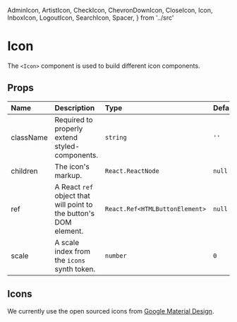 
  AdminIcon,
  ArtistIcon,
  CheckIcon,
  ChevronDownIcon,
  CloseIcon,
  Icon,
  InboxIcon,
  LogoutIcon,
  SearchIcon,
  Spacer,
} from '../src'

<Meta title="synth-ui|Icons" component={Icon} />

# Icon

The `<Icon>` component is used to build different icon components.

<Preview>
  <Story name="intro">
    <SearchIcon scale={5} />
  </Story>
</Preview>

## Props

| Name      | Description                                                       | Type                           | Default |
| :-------- | :---------------------------------------------------------------- | :----------------------------- | :------ |
| className | Required to properly extend styled-components.                    | `string`                       | `''`    |
| children  | The icon's markup.                                                | `React.ReactNode`              | `null`  |
| ref       | A React `ref` object that will point to the button's DOM element. | `React.Ref<HTMLButtonElement>` | `null`  |
| scale     | A scale index from the `icons` synth token.                       | `number`                       | `0`     |

## Icons

We currently use the open sourced icons from [Google Material Design](https://material.io/resources/icons).

<Preview withToolbar>
  <Story name="icons">
    <Fragment>
      <AdminIcon scale={3} />
      <Spacer inline right scale={3} />
      <ArtistIcon scale={3} />
      <Spacer inline right scale={3} />
      <CheckIcon scale={3} />
      <Spacer inline right scale={3} />
      <ChevronDownIcon scale={3} />
      <Spacer inline right scale={3} />
      <CloseIcon scale={3} />
      <Spacer inline right scale={3} />
      <InboxIcon scale={3} />
      <Spacer inline right scale={3} />
      <LogoutIcon scale={3} />
      <Spacer inline right scale={3} />
      <SearchIcon scale={3} />
    </Fragment>
  </Story>
</Preview>
